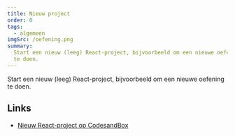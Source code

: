 ```yaml
---
title: Nieuw project
order: 0
tags:
  - algemeen
imgSrc: /oefening.png
summary:
  Start een nieuw (leeg) React-project, bijvoorbeeld om een nieuwe oefening
  te doen.
---
```


Start een nieuw (leeg) React-project, bijvoorbeeld om een nieuwe oefening
te doen.

## Links

- [Nieuw React-project op CodesandBox](https://githubbox.com/annbeemsterboer/basistraining-react/tree/main/oefeningen/template)
